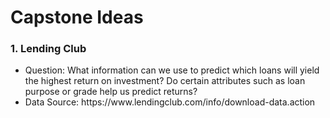 # Capstone Ideas

### 1. Lending Club
  + Question: What information can we use to predict which loans will yield the highest return on investment? Do certain attributes such as loan purpose or grade help us predict returns?
  + Data Source: https://www.lendingclub.com/info/download-data.action
  
